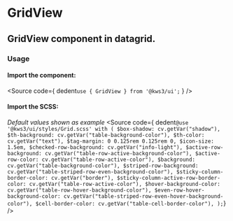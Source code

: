 
<Version />

<Meta of={Stories} />

# GridView
## GridView component in datagrid.

<Canvas of={Stories.Main} />

<Controls />

### Usage
#### Import the component:
<Source
  code={
    dedent`use { GridView } from '@kws3/ui';`
  }
/>

#### Import the SCSS:
_Default values shown as example_
<Source
  code={ dedent`
    @use '@kws3/ui/styles/Grid.scss' with (
      $box-shadow: cv.getVar("shadow"),
      $th-background: cv.getVar("table-background-color"),
      $th-color: cv.getVar("text"),
      $tag-margin: 0 0.125rem 0.125rem 0,
      $icon-size: 1.5em,
      $checked-row-background: cv.getVar("info-light"),
      $active-row-background: cv.getVar("table-row-active-background-color"),
      $active-row-color: cv.getVar("table-row-active-color"),
      $background: cv.getVar("table-background-color"),
      $striped-row-background: cv.getVar("table-striped-row-even-background-color"),
      $sticky-column-border-color: cv.getVar("border"),
      $sticky-column-active-row-border-color: cv.getVar("table-row-active-color"),
      $hover-background-color: cv.getVar("table-row-hover-background-color"),
      $even-row-hover-background-color: cv.getVar("table-striped-row-even-hover-background-color"),
      $cell-border-color: cv.getVar("table-cell-border-color"),
    );
    `}
/>